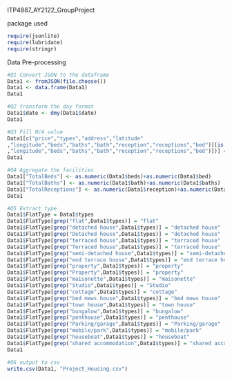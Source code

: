 ITP4887_AY2122_GroupProject

package used
```r
require(jsonlite)
require(lubridate)
require(stringr)
```

Data Pre-processing
```r
#Q1 Convert JSON to the dataframe
Data1 <- fromJSON(file.choose())
Data1 <- data.frame(Data1)
Data1
```

```r
#Q2 transform the day format
Data1$date <- dmy(Data1$date)
Data1
```

```r
#Q3 Fill N/A value
Data1[c("price","types","address","latitude"
,"longitude","beds","baths","bath","reception","receptions","bed")][is.na(Data1[c("price","types","address","latitude"
,"longitude","beds","baths","bath","reception","receptions","bed")])] <- 0
Data1
```

```r
#Q4 Aggregate the facilities
Data1["TotalBeds"] <- as.numeric(Data1$beds)+as.numeric(Data1$bed)
Data1["TotalBaths"] <- as.numeric(Data1$bath)+as.numeric(Data1$baths)
Data1["TotalReceptions"] <- as.numeric(Data1$reception)+as.numeric(Data1$receptions)
Data1
```

```r
#Q5 Extract type 
Data1$FlatType = Data1$types
Data1$FlatType[grep("flat",Data1$types)] = "flat"
Data1$FlatType[grep("detached house",Data1$types)] = "detached house"
Data1$FlatType[grep("Detached house",Data1$types)] = "detached house"
Data1$FlatType[grep("terraced house",Data1$types)] = "terraced house"
Data1$FlatType[grep("Terraced house",Data1$types)] = "terraced house"
Data1$FlatType[grep("semi-detached house",Data1$types)] = "semi-detached house"
Data1$FlatType[grep("end terrace house",Data1$types)] = "end terrace house"
Data1$FlatType[grep("property",Data1$types)] = "property"
Data1$FlatType[grep("Property",Data1$types)] = "property"
Data1$FlatType[grep("maisonette",Data1$types)] = "maisonette"
Data1$FlatType[grep("Studio",Data1$types)] = "Studio" 
Data1$FlatType[grep("cottage",Data1$types)] = "cottage"  
Data1$FlatType[grep("bed mews house",Data1$types)] = "bed mews house" 
Data1$FlatType[grep("town house",Data1$types)] = "town house" 
Data1$FlatType[grep("bungalow",Data1$types)] = "bungalow" 
Data1$FlatType[grep("penthouse",Data1$types)] = "penthouse" 
Data1$FlatType[grep("Parking/garage",Data1$types)] = "Parking/garage" 
Data1$FlatType[grep("mobile/park",Data1$types)] = "mobile/park" 
Data1$FlatType[grep("houseboat",Data1$types)] = "houseboat" 
Data1$FlatType[grep("shared accommodation",Data1$types)] = "shared accommodation"
Data1
```

```r
#Q6 output to csv
write.csv(Data1, "Project_Housing.csv")
```
